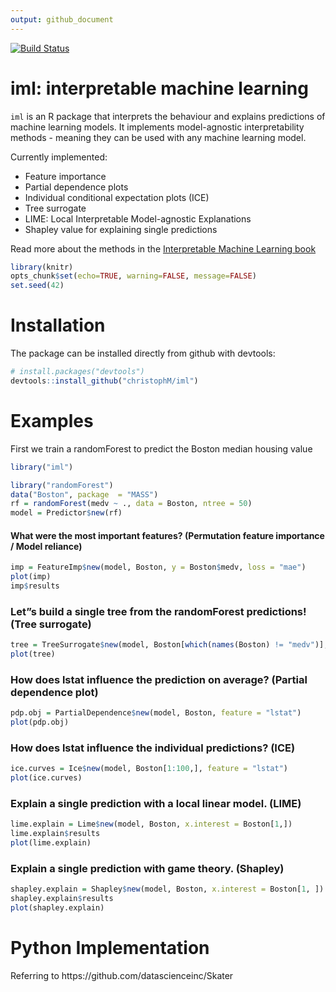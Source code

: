 ```yaml
---
output: github_document
---
```

[![Build Status](https://travis-ci.org/christophM/iml.svg?branch=master)](https://travis-ci.org/christophM/iml)

# iml: interpretable machine learning
 `iml ` is an R package that interprets the behaviour and explains predictions of machine learning models.
 It implements model-agnostic interpretability methods - meaning they can be used with any machine learning model.
 
 Currently implemented: 
 
 - Feature importance
 - Partial dependence plots
 - Individual conditional expectation plots (ICE)
 - Tree surrogate
 - LIME: Local Interpretable Model-agnostic Explanations
 - Shapley value for explaining single predictions
 
Read more about the methods in the [Interpretable Machine Learning book](https://christophm.github.io/interpretable-ml-book/agnostic.html)

```r
library(knitr)
opts_chunk$set(echo=TRUE, warning=FALSE, message=FALSE)
set.seed(42)
```

# Installation 
The package can be installed directly from github with devtools:
```r
# install.packages("devtools")
devtools::install_github("christophM/iml")
```


# Examples

First we train a randomForest to predict the Boston median housing value
```r
library("iml")

library("randomForest")
data("Boston", package  = "MASS")
rf = randomForest(medv ~ ., data = Boston, ntree = 50)
model = Predictor$new(rf)
```

#### What were the most important features? (Permutation feature importance / Model reliance)
```r
imp = FeatureImp$new(model, Boston, y = Boston$medv, loss = "mae")
plot(imp)
imp$results
```

### Let"s build a single tree from the randomForest predictions! (Tree surrogate)
```r
tree = TreeSurrogate$new(model, Boston[which(names(Boston) != "medv")], maxdepth = 2)
plot(tree)
```

### How does lstat influence the prediction on average? (Partial dependence plot)
```r
pdp.obj = PartialDependence$new(model, Boston, feature = "lstat")
plot(pdp.obj)
```


### How does lstat influence the individual predictions? (ICE)
```r
ice.curves = Ice$new(model, Boston[1:100,], feature = "lstat")
plot(ice.curves) 
```



### Explain a single prediction with a local linear model. (LIME) 
```r
lime.explain = Lime$new(model, Boston, x.interest = Boston[1,])
lime.explain$results
plot(lime.explain)
```



### Explain a single prediction with game theory. (Shapley)
```r
shapley.explain = Shapley$new(model, Boston, x.interest = Boston[1, ])
shapley.explain$results
plot(shapley.explain)

```

# Python Implementation
Referring to https://github.com/datascienceinc/Skater


